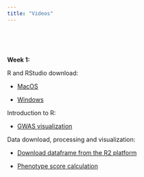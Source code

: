 ```yaml
---
title: "Videos"
---
```


\

\

**Week 1:**

R and RStudio download:

* [MacOS](https://www.youtube.com/watch?v=M8e-ZgrCVIA&t)

* [Windows](https://www.youtube.com/watch?v=H9EBlFDGG4k)

Introduction to R:

* [GWAS visualization](https://www.youtube.com/watch?v=IOJtV9kyYzU)

Data download, processing and visualization:

* [Download dataframe from the R2 platform](https://www.youtube.com/watch?v=OUK26r7PEeA)

* [Phenotype score calculation](https://www.youtube.com/watch?v=hH5vq3ZgJlM)


